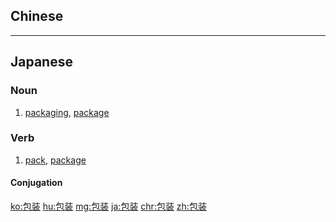 {{also|包裝}}
==Chinese==
{{zh-see|包裝}}

----

==Japanese==
{{ja-kanjitab|ほう|そう|yomi=on}}

===Noun===
{{ja-noun|ほうそう}}

# [[packaging]], [[package]]

===Verb===
{{ja-verb-suru|tr=trans|ほうそう}}

# [[pack]], [[package]]

====Conjugation====
{{ja-suru|ほうそう}}

[[ko:包装]]
[[hu:包装]]
[[mg:包装]]
[[ja:包装]]
[[chr:包装]]
[[zh:包装]]